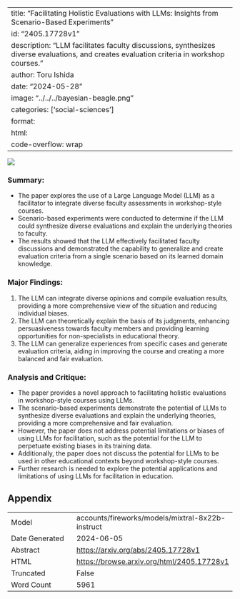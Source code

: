 
---
title: "Facilitating Holistic Evaluations with LLMs: Insights from Scenario-Based Experiments"
id: "2405.17728v1"
description: "LLM facilitates faculty discussions, synthesizes diverse evaluations, and creates evaluation criteria in workshop courses."
author: Toru Ishida
date: "2024-05-28"
image: "../../../bayesian-beagle.png"
categories: ['social-sciences']
format:
  html:
    code-overflow: wrap
---

![](../../../bayesian-beagle.png)

### Summary:

- The paper explores the use of a Large Language Model (LLM) as a facilitator to integrate diverse faculty assessments in workshop-style courses.
- Scenario-based experiments were conducted to determine if the LLM could synthesize diverse evaluations and explain the underlying theories to faculty.
- The results showed that the LLM effectively facilitated faculty discussions and demonstrated the capability to generalize and create evaluation criteria from a single scenario based on its learned domain knowledge.

### Major Findings:

1. The LLM can integrate diverse opinions and compile evaluation results, providing a more comprehensive view of the situation and reducing individual biases.
2. The LLM can theoretically explain the basis of its judgments, enhancing persuasiveness towards faculty members and providing learning opportunities for non-specialists in educational theory.
3. The LLM can generalize experiences from specific cases and generate evaluation criteria, aiding in improving the course and creating a more balanced and fair evaluation.

### Analysis and Critique:

- The paper provides a novel approach to facilitating holistic evaluations in workshop-style courses using LLMs.
- The scenario-based experiments demonstrate the potential of LLMs to synthesize diverse evaluations and explain the underlying theories, providing a more comprehensive and fair evaluation.
- However, the paper does not address potential limitations or biases of using LLMs for facilitation, such as the potential for the LLM to perpetuate existing biases in its training data.
- Additionally, the paper does not discuss the potential for LLMs to be used in other educational contexts beyond workshop-style courses.
- Further research is needed to explore the potential applications and limitations of using LLMs for facilitation in education.

## Appendix

|          |          |
|----------|----------|
| Model     | accounts/fireworks/models/mixtral-8x22b-instruct       |
| Date Generated     | 2024-06-05       |
| Abstract | [https://arxiv.org/abs/2405.17728v1](https://arxiv.org/abs/2405.17728v1)        |
| HTML     | [https://browse.arxiv.org/html/2405.17728v1](https://browse.arxiv.org/html/2405.17728v1)       |
| Truncated       | False       |
| Word Count       | 5961       |